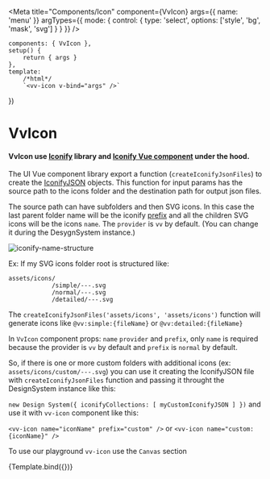
<Meta
	title="Components/Icon"
	component={VvIcon}
	args={{
		name: 'menu'
	}}
	argTypes={{
		mode: {
			control: {
				type: 'select',
				options: ['style', 'bg', 'mask', 'svg']
			}
		}
	}}
/>

	components: { VvIcon },
	setup() {
		return { args }
	},
	template:
		/*html*/
		`<vv-icon v-bind="args" />`
})

# VvIcon

#### VvIcon use <a href="https://iconify.design/" target="_blank">Iconify</a> library and <a href="https://docs.iconify.design/icon-components/vue/" target="_blank">Iconify Vue component</a> under the hood.

The UI Vue component library export a function (`createIconifyJsonFiles`) to create the <a href="https://docs.iconify.design/types/iconify-json.html" target="_blank">IconifyJSON</a> objects.
This function for input params has the source path to the icons folder and the destination path for output json files.

The source path can have subfolders and then SVG icons. In this case the last parent folder name will be the iconify <a href="https://docs.iconify.design/icon-components/vue/#icon" target="_blank">prefix</a> and all the children SVG icons will be the icons `name`.
The `provider` is `vv` by default. (You can change it during the DesygnSystem instance.)

<div class="flex justify-center py-lg">
	<img src="iconify-name-structure.png" alt="iconify-name-structure" />
</div>

Ex: If my SVG icons folder root is structured like:

    assets/icons/
    			/simple/---.svg
    			/normal/---.svg
    			/detailed/---.svg

The `createIconifyJsonFiles('assets/icons', 'assets/icons')` function will generate icons like `@vv:simple:{fileName}` or `@vv:detailed:{fileName}`

In `VvIcon` component props: `name` `provider` and `prefix`, only `name` is required because the provider is `vv` by default and `prefix` is `normal` by default.

So, if there is one or more custom folders with additional icons (ex: `assets/icons/custom/---.svg`) you can use it creating the IconifyJSON file with `createIconifyJsonFiles` function
and passing it throught the DesignSystem instance like this:

`new Design System({ iconifyCollections: [ myCustomIconifyJSON ] })` and use it with `vv-icon` component like this:

`<vv-icon name="iconName" prefix="custom" />` or `<vv-icon name="custom:{iconName}" />`

To use our playground `vv-icon` use the `Canvas` section

<Story name="vv-icon" args={{}}>
	{Template.bind({})}
</Story>
